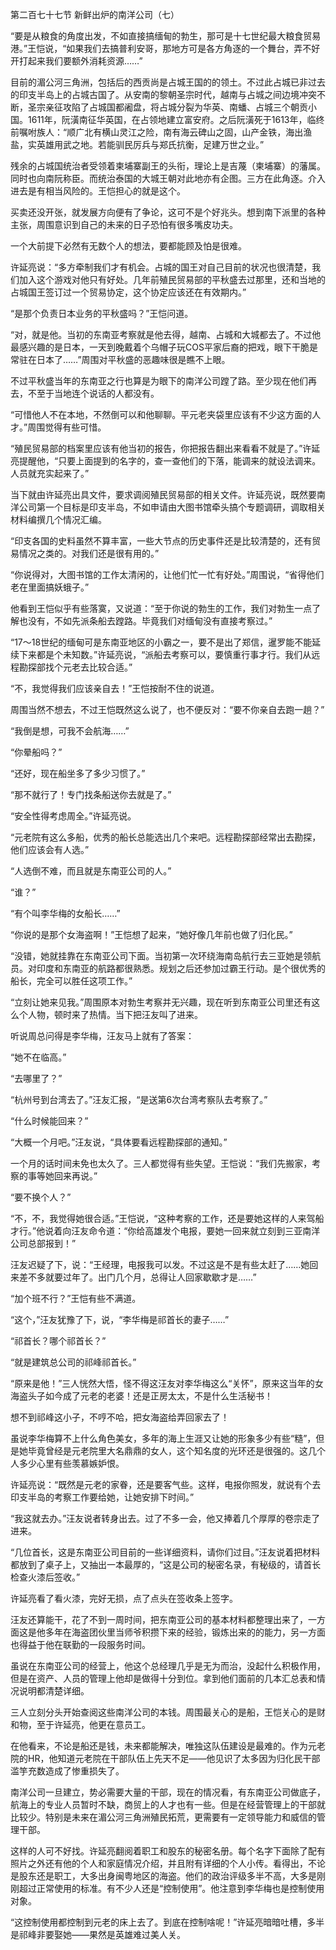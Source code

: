 

第二百七十七节 新鲜出炉的南洋公司（七）

“要是从粮食的角度出发，不如直接搞缅甸的勃生，那可是十七世纪最大粮食贸易港。”王恺说，“如果我们去搞普利安哥，那地方可是各方角逐的一个舞台，弄不好开打起来我们要额外消耗资源……”

目前的湄公河三角洲，包括后的西贡尚是占城王国的的领土。不过此占城已非过去的印支半岛上的占城古国了。从安南的黎朝圣宗时代，越南与占城之间边境冲突不断，圣宗亲征攻陷了占城国都阇盘，将占城分裂为华英、南蟠、占城三个朝贡小国。1611年，阮潢南征华英国，在占领地建立富安府。之后阮潢死于1613年，临终前嘱咐族人：“顺广北有横山灵江之险，南有海云碑山之固，山产金铁，海出渔盐，实英雄用武之地。若能驯民厉兵与郑氏抗衡，足建万世之业。”

残余的占城国统治者受领着柬埔寨副王的头衔，理论上是吉蔑（柬埔寨）的藩属。同时也向南阮称臣。而统治泰国的大城王朝对此地亦有企图。三方在此角逐。介入进去是有相当风险的。王恺担心的就是这个。

买卖还没开张，就发展方向便有了争论，这可不是个好兆头。想到南下派里的各种主张，周围意识到自己的未来的日子恐怕有很多嘴皮功夫。

一个大前提下必然有无数个人的想法，要都能顾及怕是很难。

许延亮说：“多方牵制我们才有机会。占城的国王对自己目前的状况也很清楚，我们加入这个游戏对他只有好处。几年前殖民贸易部的平秋盛去过那里，还和当地的占城国王签订过一个贸易协定，这个协定应该还在有效期内。”

“是那个负责日本业务的平秋盛吗？”王恺问道。

“对，就是他。当初的东南亚考察就是他去得，越南、占城和大城都去了。不过他最感兴趣的是日本，一天到晚戴着个乌帽子玩COS平家后裔的把戏，眼下干脆是常驻在日本了……”周围对平秋盛的恶趣味很是瞧不上眼。

不过平秋盛当年的东南亚之行也算是为眼下的南洋公司蹚了路。至少现在他们再去，不至于当地连个说话的人都没有。

“可惜他人不在本地，不然倒可以和他聊聊。平元老夹袋里应该有不少这方面的人才。”周围觉得有些可惜。

“殖民贸易部的档案里应该有他当初的报告，你把报告翻出来看看不就是了。”许延亮提醒他，“只要上面提到的名字的，查一查他们的下落，能调来的就设法调来。人员就充实起来了。”

当下就由许延亮出具文件，要求调阅殖民贸易部的相关文件。许延亮说，既然要南洋公司第一个目标是印支半岛，不如申请由大图书馆牵头搞个专题调研，调取相关材料编撰几个情况汇编。

“印支各国的史料虽然不算丰富，一些大节点的历史事件还是比较清楚的，还有贸易情况之类的。对我们还是很有用的。”

“你说得对，大图书馆的工作太清闲的，让他们忙一忙有好处。”周围说，“省得他们老在里面搞妖蛾子。”

他看到王恺似乎有些落寞，又说道：“至于你说的勃生的工作，我们对勃生一点了解也没有，不如先派条船去蹚路。毕竟我们对缅甸没有直接考察过。”

“17～18世纪的缅甸可是东南亚地区的小霸之一，要不是出了郑信，暹罗能不能延续下来都是个未知数。”许延亮说，“派船去考察可以，要慎重行事才行。我们从远程勘探部找个元老去比较合适。”

“不，我觉得我们应该亲自去！”王恺按耐不住的说道。

周围当然不想去，不过王恺既然这么说了，也不便反对：“要不你亲自去跑一趟？”

“我倒是想，可我不会航海……”

“你晕船吗？”

“还好，现在船坐多了多少习惯了。”

“那不就行了！专门找条船送你去就是了。”

“安全性得考虑周全。”许延亮说。

“元老院有这么多船，优秀的船长总能选出几个来吧。远程勘探部经常出去勘探，他们应该会有人选。”

“人选倒不难，而且就是东南亚公司的人。”

“谁？”

“有个叫李华梅的女船长……”

“你说的是那个女海盗啊！”王恺想了起来，“她好像几年前也做了归化民。”

“没错，她就挂靠在东南亚公司下面。当初第一次环绕海南岛航行去三亚她是领航员。对印度和东南亚的航路都很熟悉。规划之后还参加过霸王行动。是个很优秀的船长，完全可以胜任这项工作。”

“立刻让她来见我。”周围原本对勃生考察并无兴趣，现在听到东南亚公司里还有这么个人物，顿时来了热情。当下把汪友叫了进来。

听说周总问得是李华梅，汪友马上就有了答案：

“她不在临高。”

“去哪里了？”

“杭州号到台湾去了。”汪友汇报，“是送第6次台湾考察队去考察了。”

“什么时候能回来？”

“大概一个月吧。”汪友说，“具体要看远程勘探部的通知。”

一个月的话时间未免也太久了。三人都觉得有些失望。王恺说：“我们先搬家，考察的事等她回来再说。”

“要不换个人？”

“不，不，我觉得她很合适。”王恺说，“这种考察的工作，还是要她这样的人来驾船才行。”他说着向汪友命令道：“你给高雄发个电报，要她一回来就立刻到三亚南洋公司总部报到！”

汪友迟疑了下，说：“王经理，电报我可以发。不过这是不是有些太赶了……她回来差不多就要过年了。出门几个月，总得让人回家歇歇才是……”

“加个班不行？”王恺有些不满道。

“这个，”汪友犹豫了下，说，“李华梅是祁首长的妻子……”

“祁首长？哪个祁首长？”

“就是建筑总公司的祁峰祁首长。”

“原来是他！”三人恍然大悟，怪不得这汪友对李华梅这么“关怀”，原来这当年的女海盗头子如今成了元老的老婆！还是正房太太，不是什么生活秘书！

想不到祁峰这小子，不哼不哈，把女海盗给弄回家去了！

虽说李华梅算不上什么角色美女，多年的海上生涯又让她的形象多少有些“糙”，但是她毕竟曾经是元老院里大名鼎鼎的女人，这个知名度的光环还是很强的。这几个人多少心里有些羡慕嫉妒恨。

许延亮说：“既然是元老的家眷，还是要客气些。这样，电报你照发，就说有个去印支半岛的考察工作要给她，让她安排下时间。”

“我这就去办。”汪友说者转身出去。过了不多一会，他又捧着几个厚厚的卷宗走了进来。

“几位首长，这是东南亚公司目前的一些详细资料，请你们过目。”汪友说着把材料都放到了桌子上，又抽出一本最厚的，“这是公司的秘密名录，有秘级的，请首长检查火漆后签收。”

许延亮看了看火漆，完好无损，点了点头在签收条上签字。

汪友还算能干，花了不到一周时间，把东南亚公司的基本材料都整理出来了，一方面这是他多年在海盗团伙里当师爷积攒下来的经验，锻炼出来的的能力，另一方面也得益于他在联勤的一段服务时间。

虽说在东南亚公司的经营上，他这个总经理几乎是无为而治，没起什么积极作用，但是在资产、人员的管理上他却是做得十分到位。拿到他们面前的几本汇总表和情况说明都清楚详细。

三人立刻分头开始查阅这些南洋公司的本钱。周围最关心的是船，王恺关心的是财和物，至于许延亮，他更在意员工。

在他看来，不论是船还是钱，未来都能解决，唯独这队伍建设是最难的。作为元老院的HR，他知道元老院在干部队伍上先天不足――他见识了太多因为归化民干部滥竽充数造成了惨重损失了。

南洋公司一旦建立，势必需要大量的干部，现在的情况看，有东南亚公司做底子，航海上的专业人员暂时不缺，商贸上的人才也有一些。但是在经营管理上的干部就比较少。特别是未来在湄公河三角洲殖民拓荒，更需要有一定领导能力和威信的管理干部。

这样的人可不好找。许延亮翻阅着职工和股东的秘密名册。每个名字下面除了配有照片之外还有他的个人和家庭情况介绍，并且附有详细的个人小传。看得出，不论是股东还是职工，大多出身闽粤地区的海盗。他们的政治评级多半不高，大多是刚刚超过正常使用的标准。有不少人还是“控制使用”。他注意到李华梅也是控制使用对象。

“这控制使用都控制到元老的床上去了。到底在控制啥呢！”许延亮暗暗吐槽，多半是祁峰非要娶她――果然是英雄难过美人关。

